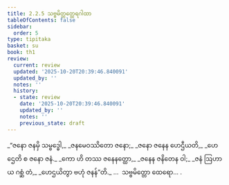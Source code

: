 ```yaml
---
title: 2.2.5 သဗ္ဗမိတ္တတ္ထေရဂါထာ
tableOfContents: false
sidebar:
  order: 5
type: tipitaka
basket: su
book: th1
review:
  current: review
  updated: '2025-10-20T20:39:46.840091'
  updated_by: ''
  notes: ''
  history:
  - state: review
    date: '2025-10-20T20:39:46.840091'
    updated_by: ''
    notes: ''
    previous_state: draft
---
```



<DynamicBreadcrumb />


<ReviewStatus review={frontmatter.review} showDetails={true} />

<HypothesisAnnotation frontmatter={frontmatter} />

<Division number="149" book="th1" e="ch" v="19" p="251">

<Paragraph number="318" type="verses" book="th1">
_“ဇနော ဇနမှိ သမ္ဗဒ္ဓေါ,_  
_ဇနမေဝဿိတော ဇနော;_  
_ဇနော ဇနေန ဟေဌီယတိ,_  
_ဟေဌေတိ စ ဇနော ဇနံ._  

</Paragraph>

</Division>
<Division number="150" book="th1" e="ch" v="19" p="251">

<Paragraph number="319" type="verses" book="th1">
_ကော ဟိ တဿ ဇနေနတ္ထော,_  
_ဇနေန ဇနိတေန ဝါ;_  
_ဇနံ ဩဟာယ ဂစ္ဆံ တံ,_  
_ဟေဌယိတွာ ဗဟုံ ဇနန်”တိ._  


</Paragraph>
</Division>

<Paragraph number="320" type="center" book="th1">
…  သဗ္ဗမိတ္တော ထေရော… .
</Paragraph>